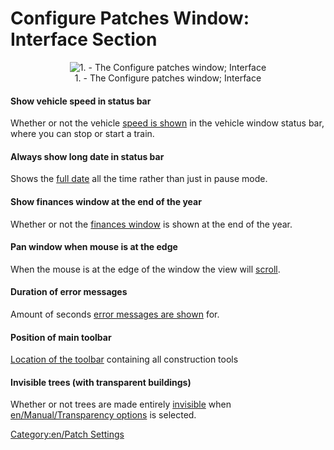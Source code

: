 
=Configure Patches Window: Interface Section=
<center>[[File:en/Patches-interface.png|center|frame|1. - The Configure patches window; Interface]]</center>

====Show vehicle speed in status bar====
Whether or not the vehicle [[en/Archive/Manual/Settings/Show vehicle speed|speed is shown]] in the vehicle window status bar, where you can stop or start a train.

====Always show long date in status bar====
Shows the [[en/Archive/Manual/Settings/Long date in status bar|full date]] all the time rather than just in pause mode.

====Show finances window at the end of the year====
Whether or not the [[en/Archive/Manual/Settings/Show finances at end of year|finances window]] is shown at the end of the year.

====Pan window when mouse is at the edge====
When the mouse is at the edge of the window the view will [[en/Archive/Manual/Settings/Autoscroll|scroll]].

====Duration of error messages====
Amount of seconds [[en/Archive/Manual/Settings/Error message duration|error messages are shown]] for.

====Position of main toolbar====
[[en/Archive/Manual/Settings/Toolbar position|Location of the toolbar]] containing all construction tools

====Invisible trees (with transparent buildings)====
Whether or not trees are made entirely [[en/Archive/Manual/Settings/Invisible trees|invisible]] when [[en/Manual/Transparency options]] is selected.

[[Category:en/Patch Settings]]